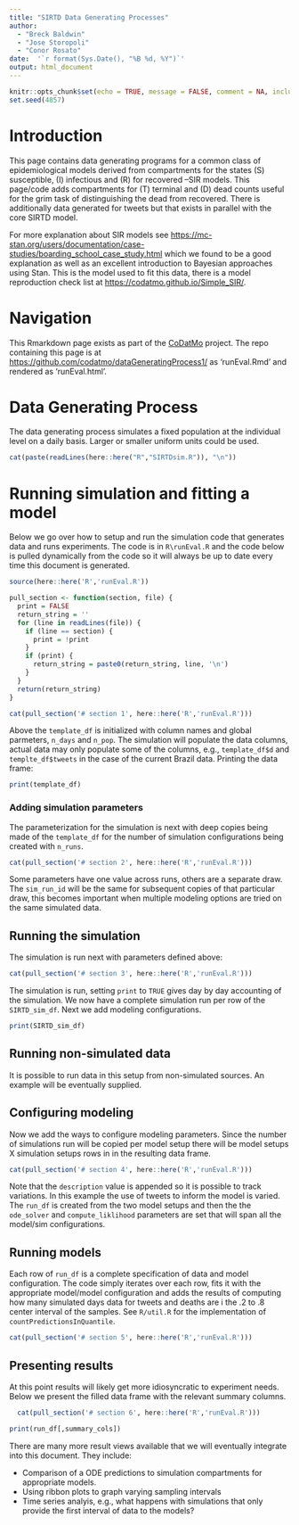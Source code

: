 ```yaml
---
title: "SIRTD Data Generating Processes"
author:
  - "Breck Baldwin"
  - "Jose Storopoli"
  - "Conor Rosato"
date:  '`r format(Sys.Date(), "%B %d, %Y")`'
output: html_document
---
```


```r
knitr::opts_chunk$set(echo = TRUE, message = FALSE, comment = NA, include = TRUE)
set.seed(4857)
```

# Introduction

This page contains data generating programs for a common class of epidemiological models derived from compartments for the states (S) susceptible, (I) infectious and (R) for recovered --SIR models. This page/code adds compartments for (T) terminal and (D) dead counts useful for the grim task of distinguishing the dead from recovered. There is additionally data generated for tweets but that exists in parallel with the core SIRTD model.

For more explanation about SIR models see [https://mc-stan.org/users/documentation/case-studies/boarding_school_case_study.html](https://mc-stan.org/users/documentation/case-studies/boarding_school_case_study.html) which we found to be a good explanation as well as an excellent introduction to Bayesian approaches using Stan. This is the model used to fit this data, there is a model reproduction check list at [https://codatmo.github.io/Simple_SIR/](https://codatmo.github.io/Simple_SIR/).

# Navigation

This Rmarkdown page exists as part of the [CoDatMo](https://codatmo.github.io/) project. The repo containing this page is at [https://github.com/codatmo/dataGeneratingProcess1/](https://github.com/codatmo/dataGeneratingProcess/) as 'runEval.Rmd' and rendered as 'runEval.html'.

# Data Generating Process

The data generating process simulates a fixed population at the individual level on a daily basis. Larger or smaller uniform units could be used. 

<!--At a pseudo code level the algorithm is:

```
nPop = 1000 # population size
nPatientZero = 10 # how many start infected
nDailyContacts = 10 # number of daily contacts per day for infected
betaDailyInfectionRates[nDays] = list of infection rate for each day--can vary
gammaResolvedDailyRate = rate moving from 'i' to 'r' or 't'
dailyTweetRateInfected = rate of tweets per person that is 'i'
meanDaysToDeath = mean of how many days does it take from 't' to 'd'
Create dayState[nPop] list of all people with state = 's' for susceptible

Patient zeros: set nPatientZero number of dayState list to 'i' for infected


tweets[nDay] = count of tweets per day


for (day in numberOfDays) {
  Copy dayState to nextDayState
  for (person in 1 to nPop) { # infections
    if (dayState[person] equals 'i') { # infecting others
      for (otherPerson in sample(numberDailyContacts, nPop))
        chanceInfection = betaDailyInfectionRates[day]/numberDailyContacts
          if (randomChance(person, chanceInfection) == infected and
              dayState[otherPerson] equals 's') {
             nextDayState[otherPerson] = 'i'
          }
    }
    if (dayState[person] equals 'i') { # recovery or death
      if (randomChance(person, gammaResolvedDailyRate) == resolved) {
         if (randomChoice(person, deathRate) == died) {
            nextDayState[person] = 't' #terminally ill
         }
         else {
            nextDayState[person] = 'r' # recovered, will not die
         }
      }
    }
    if (dayState[person] equals 'i') { # do they tweet while infected
      if (randomChance(person, tweetDailyRateInfected) == tweets) {
         tweetCountForDay[day] = tweetCountForDay[day] + 1
      }
    }
    if (dayState[person] equals 't') { # does a 't' -> 'd'
      if (randomChance(person, meanDaysToDeath) == death) {
          nextDayState[person] = 'd'
      }
    }
   dayState = nextDayState # overwrite the current day with the day we just created
}
```
The `randomChance()` function stands in place of many functions like the Bernoulli distribution. But there are many candidates, the source below details the actual choices.

Actual code below
-->


```r
cat(paste(readLines(here::here("R","SIRTDsim.R")), "\n"))
```

# Running simulation and fitting a model

Below we go over how to setup and run the simulation code that generates data and runs experiments. The code is in `R\runEval.R` and the code below is pulled dynamically from the code so it will always be up to date every time this document is generated. 

```r
source(here::here('R','runEval.R'))
```


```r

pull_section <- function(section, file) {
  print = FALSE
  return_string = ''
  for (line in readLines(file)) {
    if (line == section) {
      print = !print
    }
    if (print) {
      return_string = paste0(return_string, line, '\n')
    }
  }
  return(return_string)
}

cat(pull_section('# section 1', here::here('R','runEval.R')))

```
Above the `template_df` is initialized with column names and global parmeters, `n_days` and  `n_pop`. The simulation will populate the data columns, actual data may only populate some of the columns, e.g., `template_df$d` and `templte_df$tweets` in the case of the current Brazil data. Printing the data frame: 
```r
print(template_df)
```

### Adding simulation parameters

The parameterization for the simulation is next with deep copies being made of the `template_df` for the number of simulation configurations being created with `n_runs`.

```r
cat(pull_section('# section 2', here::here('R','runEval.R')))
```
Some parameters have one value across runs, others are a separate draw. The `sim_run_id` will be the same for subsequent copies of that particular draw, this becomes important when multiple modeling options are tried on the same simulated data. 


## Running the simulation

The simulation is run next with parameters defined above:
```r
cat(pull_section('# section 3', here::here('R','runEval.R')))
```
The simulation is run, setting `print` to `TRUE` gives day by day accounting of the simulation. We now have a complete simulation run per row of the `SIRTD_sim_df`. Next we add modeling configurations. 

```r
print(SIRTD_sim_df)
```

## Running non-simulated data

It is possible to run data in this setup from non-simulated sources. An example will be eventually supplied. 

## Configuring modeling

Now we add the ways to configure modeling parameters. Since the number of simulations run will be copied per model setup there will be model setups X simulation setups rows in in the resulting data frame. 

```r
cat(pull_section('# section 4', here::here('R','runEval.R')))
```
Note that the `description` value is appended so it is possible to track variations. In this example the use of tweets to inform the model is varied. The `run_df` is created from the two model setups and then the the `ode_solver` and `compute_liklihood` parameters are set that will span all the model/sim configurations.

## Running models

Each row of `run_df` is a complete specification of data and model configuration. The code simply iterates over each row, fits it with the appropriate model/model configuration and adds the results of computing how many simulated days data for tweets and deaths are i the .2 to .8 center interval of the samples. See `R/util.R` for the implementation of `countPredictionsInQuantile`.

```r
cat(pull_section('# section 5', here::here('R','runEval.R')))
```

## Presenting results

At this point results will likely get more idiosyncratic to experiment needs. Below we present the filled data frame with the relevant summary columns.

```r
  cat(pull_section('# section 6', here::here('R','runEval.R')))
```
```r
print(run_df[,summary_cols])
```

There are many more result views available that we will eventually integrate into this document. They include:

* Comparison of a ODE predictions to simulation compartments for appropriate models. 
* Using ribbon plots to graph varying sampling intervals
* Time series analyis, e.g., what happens with simulations that only provide the first interval of data to the models? 
